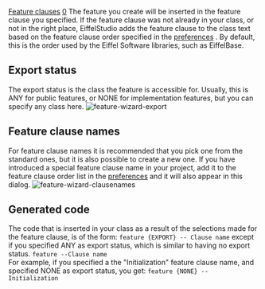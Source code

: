 [[Property:title|Feature clauses]]
[[Property:weight|0]]
The feature you create will be inserted in the feature clause you specified. If the feature clause was not already in your class, or not in the right place, EiffelStudio adds the feature clause to the class text based on the feature clause order specified in the [[Preferences Reference|preferences]] . By default, this is the order used by the Eiffel Software libraries, such as EiffelBase. 
==Export status==
The export status is the class the feature is accessible for. Usually, this is <eiffel>ANY</eiffel> for public features, or <eiffel>NONE</eiffel> for implementation features, but you can specify any class here. 
[[Image:feature-wizard-export]] 

{{note| '''Note''': In the class text, you can export a feature to more than one class but (for simplicity) not with this dialog. }}

==Feature clause names==
For feature clause names it is recommended that you pick one from the standard ones, but it is also possible to create a new one. If you have introduced a special feature clause name in your project, add it to the feature clause order list in the [[Preferences Reference|preferences]]  and it will also appear in this dialog. 
[[Image:feature-wizard-clausenames]] 

==Generated code==
The code that is inserted in your class as a result of the selections made for the feature clause, is of the form: 
<code>feature {EXPORT} -- Clause name</code>
except if you specified <eiffel>ANY</eiffel> as export status, which is similar to having no export status. 
<code>feature  --Clause name</code>
<br/>
For example, if you specified a the "Initialization" feature clause name, and specified <eiffel>NONE</eiffel> as export status, you get: 
<code>feature {NONE} -- Initialization</code>




